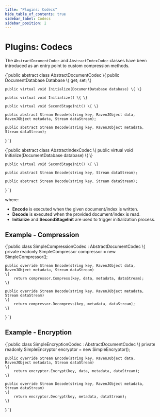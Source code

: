 ```yaml
---
title: "Plugins: Codecs"
hide_table_of_contents: true
sidebar_label: Codecs
sidebar_position: 2
---
```



# Plugins: Codecs

The `AbstractDocumentCodec` and `AbstractIndexCodec` classes have been introduced as an entry point to custom compression methods.

<TabItem value="plugins_3_0" label="plugins_3_0">
<CodeBlock language="csharp">
{`public abstract class AbstractDocumentCodec
\{
	public DocumentDatabase Database \{ get; set; \}

	public virtual void Initialize(DocumentDatabase database) \{ \}

	public virtual void Initialize() \{ \}

	public virtual void SecondStageInit() \{ \}

	public abstract Stream Encode(string key, RavenJObject data, RavenJObject metadata, Stream dataStream);

	public abstract Stream Decode(string key, RavenJObject metadata, Stream dataStream);
\}
`}
</CodeBlock>
</TabItem>

<TabItem value="plugins_3_1" label="plugins_3_1">
<CodeBlock language="csharp">
{`public abstract class AbstractIndexCodec
\{
	public virtual void Initialize(DocumentDatabase database) \{ \}

	public virtual void SecondStageInit() \{ \}

	public abstract Stream Encode(string key, Stream dataStream);

	public abstract Stream Decode(string key, Stream dataStream);
\}
`}
</CodeBlock>
</TabItem>

where:   
* **Encode** is executed when the given document/index is written.   
* **Decode** is executed when the provided document/index is read.    
* **Initialize** and **SecondStageInit** are used to trigger initialization process.   

## Example - Compression

<TabItem value="plugins_3_2" label="plugins_3_2">
<CodeBlock language="csharp">
{`public class SimpleCompressionCodec : AbstractDocumentCodec
\{
	private readonly SimpleCompressor compressor = new SimpleCompressor();

	public override Stream Encode(string key, RavenJObject data, RavenJObject metadata, Stream dataStream)
	\{
		return compressor.Compress(key, data, metadata, dataStream);
	\}

	public override Stream Decode(string key, RavenJObject metadata, Stream dataStream)
	\{
		return compressor.Decompress(key, metadata, dataStream);
	\}
\}
`}
</CodeBlock>
</TabItem>

## Example - Encryption

<TabItem value="plugins_3_3" label="plugins_3_3">
<CodeBlock language="csharp">
{`public class SimpleEncryptionCodec : AbstractDocumentCodec
\{
	private readonly SimpleEncryptor encryptor = new SimpleEncryptor();

	public override Stream Encode(string key, RavenJObject data, RavenJObject metadata, Stream dataStream)
	\{
		return encryptor.Encrypt(key, data, metadata, dataStream);
	\}

	public override Stream Decode(string key, RavenJObject metadata, Stream dataStream)
	\{
		return encryptor.Decrypt(key, metadata, dataStream);
	\}
\}
`}
</CodeBlock>
</TabItem>
